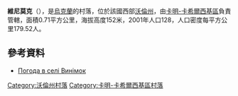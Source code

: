 {{coord|51|41|47|N|25|12|54|E|scale:30000|display=title}}

'''維尼莫克'''（{{lang-uk|Винімок}}），是[[烏克蘭|烏克蘭]]的村落，位於該國西部[[沃倫州|沃倫州]]，由[[卡明-卡希爾西基區|卡明-卡希爾西基區]]負責管轄，面積0.71平方公里，海拔高度152米，2001年人口128，人口密度每平方公里179.52人。

==參考資料==
* [http://weather.in.ua/ua/volynskaja/3578 Погода в селі Винімок] {{Wayback|url=http://weather.in.ua/ua/volynskaja/3578 |date=20111219114858 }}

[[Category:沃倫州村落|Category:沃倫州村落]]
[[Category:卡明-卡希爾西基區村落|Category:卡明-卡希爾西基區村落]]


{{Volyn-geo-stub}}